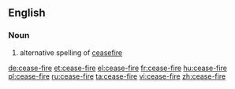 ==English==
===Noun===
{{en-noun|sg=[[cease]]-[[fire]]}}
# alternative spelling of [[ceasefire]]
[[de:cease-fire]]
[[et:cease-fire]]
[[el:cease-fire]]
[[fr:cease-fire]]
[[hu:cease-fire]]
[[pl:cease-fire]]
[[ru:cease-fire]]
[[ta:cease-fire]]
[[vi:cease-fire]]
[[zh:cease-fire]]